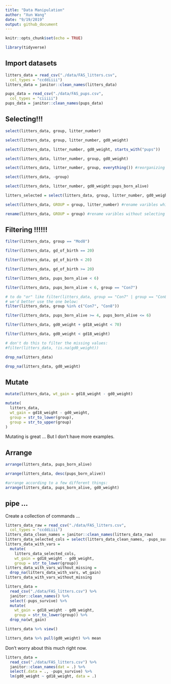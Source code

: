 ```yaml
---
title: "Data Manipulation"
author: "Xun Wang"
date: "9/19/2019"
output: github_document
---
```


```r
knitr::opts_chunk$set(echo = TRUE)

library(tidyverse)
```

## Import datasets

```r
litters_data = read_csv("./data/FAS_litters.csv",
  col_types = "ccddiiii")
litters_data = janitor::clean_names(litters_data)

pups_data = read_csv("./data/FAS_pups.csv",
  col_types = "ciiiii")
pups_data = janitor::clean_names(pups_data)
```

## Selecting!!!

```r
select(litters_data, group, litter_number)

select(litters_data, group, litter_number, gd0_weight)

select(litters_data, litter_number, gd0_weight, starts_with("pups"))

select(litters_data, litter_number, group, gd0_weight)

select(litters_data, litter_number, group, everything()) #reorganizing columns

select(litters_data, -group)

select(litters_data, litter_number, gd0_weight:pups_born_alive)

litters_selected = select(litters_data, group, litter_number, gd0_weight, pups_born_alive) # a new data frame is created

select(litters_data, GROUP = group, litter_number) #rename varibles while selecting

rename(litters_data, GROUP = group) #rename varibles without selecting
```

## Filtering !!!!!!

```r
filter(litters_data, group == "Mod8")

filter(litters_data, gd_of_birth == 20)

filter(litters_data, gd_of_birth < 20)

filter(litters_data, gd_of_birth >= 20)

filter(litters_data, pups_born_alive < 6)

filter(litters_data, pups_born_alive < 6, group == "Con7")

# to do "or" like filter(litters_data, group == "Con7" | group == "Con8")
# we'd better use the one below:
filter(litters_data, group %in% c("Con7", "Con8"))

filter(litters_data, pups_born_alive >= 4, pups_born_alive <= 6)

filter(litters_data, gd0_weight + gd18_weight < 70)

filter(litters_data, gd0_weight < gd18_weight)

# don't do this to filter the missing values:
#filter(litters_data, !is.na(gd0_weight))

drop_na(litters_data)

drop_na(litters_data, gd0_weight)
```

## Mutate

```r
mutate(litters_data, wt_gain = gd18_weight - gd0_weight)

mutate(
  litters_data, 
  wt_gain = gd18_weight - gd0_weight,
  group = str_to_lower(group),
  group = str_to_upper(group)
)
```

Mutating is great ... But I don't have more examples.

## Arrange

```r
arrange(litters_data, pups_born_alive)

arrange(litters_data, desc(pups_born_alive))

#arrange according to a few different things:
arrange(litters_data, pups_born_alive, gd0_weight)
```

## pipe ...

Create a collection of commands ...

```r
litters_data_raw = read_csv("./data/FAS_litters.csv",
  col_types = "ccddiiii")
litters_data_clean_names = janitor::clean_names(litters_data_raw)
litters_data_selected_cols = select(litters_data_clean_names, -pups_survive)
litters_data_with_vars = 
  mutate(
    litters_data_selected_cols, 
    wt_gain = gd18_weight - gd0_weight,
    group = str_to_lower(group))
litters_data_with_vars_without_missing = 
  drop_na(litters_data_with_vars, wt_gain)
litters_data_with_vars_without_missing
```

```r
litters_data = 
  read_csv("./data/FAS_litters.csv") %>%
  janitor::clean_names() %>% 
  select(-pups_survive) %>%
  mutate(
    wt_gain = gd18_weight - gd0_weight,
    group = str_to_lower(group)) %>% 
  drop_na(wt_gain)
```

```r
litters_data %>% view()

litters_data %>% pull(gd0_weight) %>% mean
```


Don't worry about this much right now.

```r
litters_data = 
  read_csv("./data/FAS_litters.csv") %>%
  janitor::clean_names(dat = .) %>% 
  select(.data = ., -pups_survive) %>% 
  lm(gd0_weight ~ gd18_weight, data = .)
```

